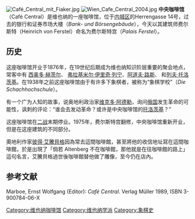 [[File:Café_Central_mit_Fiaker.jpg|thumbnail]]
[[File:Wien_Cafe_Central_2004.jpg|thumbnail]]
'''中央咖啡馆'''（Café Central）是维也纳的一座咖啡馆，位于[[内城区_(维也纳)|内城区]]的Herrengasse 14号，过去的银行和证券市场大楼（''Bank- und Börsengebäude''），今天以其建筑师费尔斯特（Heinrich von Ferstel）命名为费尔斯特宫（''Palais Ferstel''）。

==历史==
这座咖啡馆开业于1876年，在19世纪后期成为维也纳知识阶层重要的聚会地点，常客中有<!-- [[Peter_Altenberg|Peter Altenberg]], -->[[西奥多·赫茨尔|西奥多·赫茨尔]]、<!-- [[Egon_Friedell|Egon Friedell]], [[Hugo_von_Hofmannsthal|Hugo von Hofmannsthal]]、[[Anton_Kuh|Anton Kuh]]、 -->[[弗拉基米尔·伊里奇·列宁|弗拉基米尔·伊里奇·列宁]]、[[阿道夫·路斯|阿道夫·路斯]]、<!-- [[Leo_Perutz|Leo Perutz]] [[Alfred_Polgar|Alfred Polgar]] -->和[[列夫·托洛茨基|列夫·托洛茨基]]。在1938年之前这座咖啡馆由于有许多下象棋者，被称为“象棋学校”（''Die Schachhochschule''）。

<!-- 第一次世界大战前后，The [[Vienna_Circle|Vienna Circle]] of logical positivists held many meetings 。 -->

有一个广为人知的故事，说奥地利政治家[[维克多·阿德勒|维克多·阿德勒]]，询问[[俄国|俄国]]发生革命的可能性，讽刺的评论：“谁会去发动革命？或许是中央咖啡馆的[[列夫·托洛茨基|托洛茨基]]？”

这座咖啡馆在[[二战|二战]]末期停业。1975年，费尔斯特宫翻修，中央咖啡馆重新开业，但是在这座建筑的不同部分。<!-- 1986, it was fully renovated once again.

Today it is both a tourist spot and a popular café marked by its place in literary history. -->

奧地利作家[[彼得·艾騰貝格|彼得·艾騰貝格]]因為常去這間咖啡館，甚至將他的收信地址寫在這間咖啡館，於是出現了「倘若 Altenberg 不在咖啡館，那他就是在往咖啡館的路上」這句名言，艾騰貝格過世後咖啡館替他做了雕像，至今仍在店內。

== 参考文献 ==

Marboe, Ernst Wolfgang (Editor): ''Café Central''. Verlag Müller 1989, ISBN 3-900784-06-X

{{coord|48|12|37|N|16|21|55|E|region:AT-9_type:landmark|display=title}}

[[Category:维也纳咖啡馆|Category:维也纳咖啡馆]]
[[Category:维也纳学派|Category:维也纳学派]]
[[Category:象棋史|Category:象棋史]]